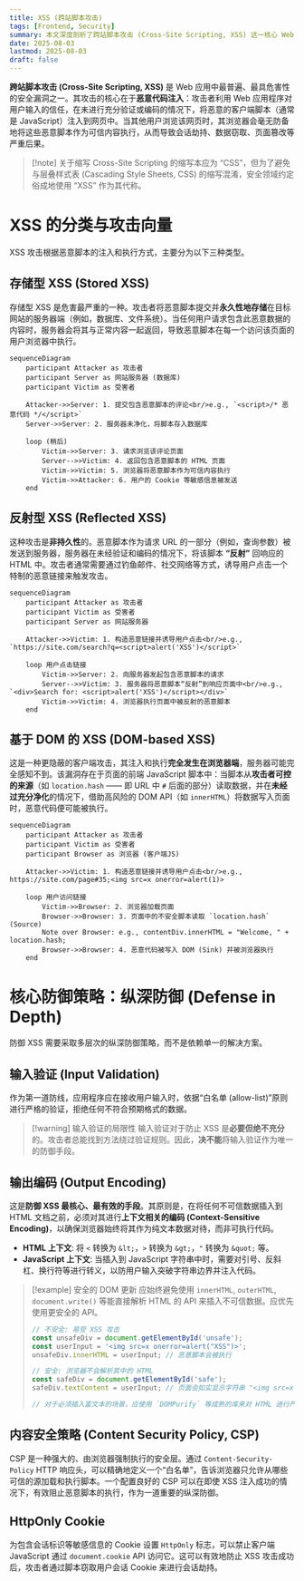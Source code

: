 ```yaml
---
title: XSS (跨站脚本攻击)
tags: [Frontend, Security]
summary: 本文深度剖析了跨站脚本攻击 (Cross-Site Scripting, XSS) 这一核心 Web 安全漏洞。内容系统性地阐述了 XSS 的三种主要类型——存储型 (Stored)、反射型 (Reflected) 和基于 DOM 的 (DOM-based)——攻击原理与流程。
date: 2025-08-03
lastmod: 2025-08-03
draft: false
---
```

**跨站脚本攻击 (Cross-Site Scripting, XSS)** 是 Web 应用中最普遍、最具危害性的安全漏洞之一。其攻击的核心在于**恶意代码注入**：攻击者利用 Web 应用程序对用户输入的信任，在未进行充分验证或编码的情况下，将恶意的客户端脚本（通常是 JavaScript）注入到网页中。当其他用户浏览该网页时，其浏览器会毫无防备地将这些恶意脚本作为可信内容执行，从而导致会话劫持、数据窃取、页面篡改等严重后果。

> [!note] 关于缩写
> Cross-Site Scripting 的缩写本应为 “CSS”，但为了避免与层叠样式表 (Cascading Style Sheets, CSS) 的缩写混淆，安全领域约定俗成地使用 “XSS” 作为其代称。

# XSS 的分类与攻击向量

XSS 攻击根据恶意脚本的注入和执行方式，主要分为以下三种类型。

## 存储型 XSS (Stored XSS)

存储型 XSS 是危害最严重的一种。攻击者将恶意脚本提交并**永久性地存储**在目标网站的服务器端（例如，数据库、文件系统）。当任何用户请求包含此恶意数据的内容时，服务器会将其与正常内容一起返回，导致恶意脚本在每一个访问该页面的用户浏览器中执行。

```mermaid
sequenceDiagram
    participant Attacker as 攻击者
    participant Server as 网站服务器 (数据库)
    participant Victim as 受害者

    Attacker->>Server: 1. 提交包含恶意脚本的评论<br/>e.g., `<script>/* 恶意代码 */</script>`
    Server->>Server: 2. 服务器未净化，将脚本存入数据库
    
    loop (稍后)
        Victim->>Server: 3. 请求浏览该评论页面
        Server-->>Victim: 4. 返回包含恶意脚本的 HTML 页面
        Victim->>Victim: 5. 浏览器将恶意脚本作为可信内容执行
        Victim->>Attacker: 6. 用户的 Cookie 等敏感信息被发送
    end
```

## 反射型 XSS (Reflected XSS)

这种攻击是**非持久性**的。恶意脚本作为请求 URL 的一部分（例如，查询参数）被发送到服务器，服务器在未经验证和编码的情况下，将该脚本 **“反射”** 回响应的 HTML 中。攻击者通常需要通过钓鱼邮件、社交网络等方式，诱导用户点击一个特制的恶意链接来触发攻击。

```mermaid
sequenceDiagram
    participant Attacker as 攻击者
    participant Victim as 受害者
    participant Server as 网站服务器

    Attacker->>Victim: 1. 构造恶意链接并诱导用户点击<br/>e.g., `https://site.com/search?q=<script>alert('XSS')</script>`
    
    loop 用户点击链接
        Victim->>Server: 2. 向服务器发起包含恶意脚本的请求
        Server-->>Victim: 3. 服务器将恶意脚本“反射”到响应页面中<br/>e.g., `<div>Search for: <script>alert('XSS')</script></div>`
        Victim->>Victim: 4. 浏览器执行页面中被反射的恶意脚本
    end
```

## 基于 DOM 的 XSS (DOM-based XSS)

这是一种更隐蔽的客户端攻击，其注入和执行**完全发生在浏览器端**，服务器可能完全感知不到。该漏洞存在于页面的前端 JavaScript 脚本中：当脚本从**攻击者可控的来源**（如 `location.hash` —— 即 URL 中 `#` 后面的部分）读取数据，并在**未经过充分净化**的情况下，借助高风险的 DOM API（如 `innerHTML`）将数据写入页面时，恶意代码便可能被执行。

```mermaid
sequenceDiagram
    participant Attacker as 攻击者
    participant Victim as 受害者
    participant Browser as 浏览器 (客户端JS)

    Attacker->>Victim: 1. 构造恶意链接并诱导用户点击<br/>e.g., https://site.com/page#35;<img src=x onerror=alert(1)>

    loop 用户访问链接
        Victim->>Browser: 2. 浏览器加载页面
        Browser->>Browser: 3. 页面中的不安全脚本读取 `location.hash` (Source)
        Note over Browser: e.g., contentDiv.innerHTML = "Welcome, " + location.hash;
        Browser->>Browser: 4. 恶意代码被写入 DOM (Sink) 并被浏览器执行
    end
```
# 核心防御策略：纵深防御 (Defense in Depth)

防御 XSS 需要采取多层次的纵深防御策略，而不是依赖单一的解决方案。

## 输入验证 (Input Validation)

作为第一道防线，应用程序应在接收用户输入时，依据“白名单 (allow-list)”原则进行严格的验证，拒绝任何不符合预期格式的数据。

> [!warning] 输入验证的局限性
> 输入验证对于防止 XSS 是**必要但绝不充分**的。攻击者总能找到方法绕过验证规则。因此，**决不能**将输入验证作为唯一的防御手段。

## 输出编码 (Output Encoding)

这是**防御 XSS 最核心、最有效的手段**。其原则是，在将任何不可信数据插入到 HTML 文档之前，必须对其进行**上下文相关的编码 (Context-Sensitive Encoding)**，以确保浏览器始终将其作为纯文本数据对待，而非可执行代码。

- **HTML 上下文**: 将 `<` 转换为 `&lt;`，`>` 转换为 `&gt;`，`"` 转换为 `&quot;` 等。
- **JavaScript 上下文**: 当插入到 JavaScript 字符串中时，需要对引号、反斜杠、换行符等进行转义，以防用户输入突破字符串边界并注入代码。

> [!example] 安全的 DOM 更新
> 应始终避免使用 `innerHTML`, `outerHTML`, `document.write()` 等能直接解析 HTML 的 API 来插入不可信数据。应优先使用更安全的 API。
> ```js
> // 不安全: 易受 XSS 攻击
> const unsafeDiv = document.getElementById('unsafe');
> const userInput = '<img src=x onerror=alert("XSS")>';
> unsafeDiv.innerHTML = userInput; // 恶意脚本会被执行
> 
> // 安全: 浏览器不会解析其中的 HTML
> const safeDiv = document.getElementById('safe'); 
> safeDiv.textContent = userInput; // 页面会如实显示字符串 "<img src=x ...>"
> 
> // 对于必须插入富文本的场景，应使用 `DOMPurify` 等成熟的库来对 HTML 进行严格的净化。
> ```

## 内容安全策略 (Content Security Policy, CSP)

CSP 是一种强大的、由浏览器强制执行的安全层。通过 `Content-Security-Policy` HTTP 响应头，可以精确地定义一个“白名单”，告诉浏览器只允许从哪些可信的源加载和执行脚本。一个配置良好的 CSP 可以在即使 XSS 注入成功的情况下，有效阻止恶意脚本的执行，作为一道重要的纵深防御。

## HttpOnly Cookie

为包含会话标识等敏感信息的 Cookie 设置 `HttpOnly` 标志，可以禁止客户端 JavaScript 通过 `document.cookie` API 访问它。这可以有效地防止 XSS 攻击成功后，攻击者通过脚本窃取用户会话 Cookie 来进行会话劫持。
